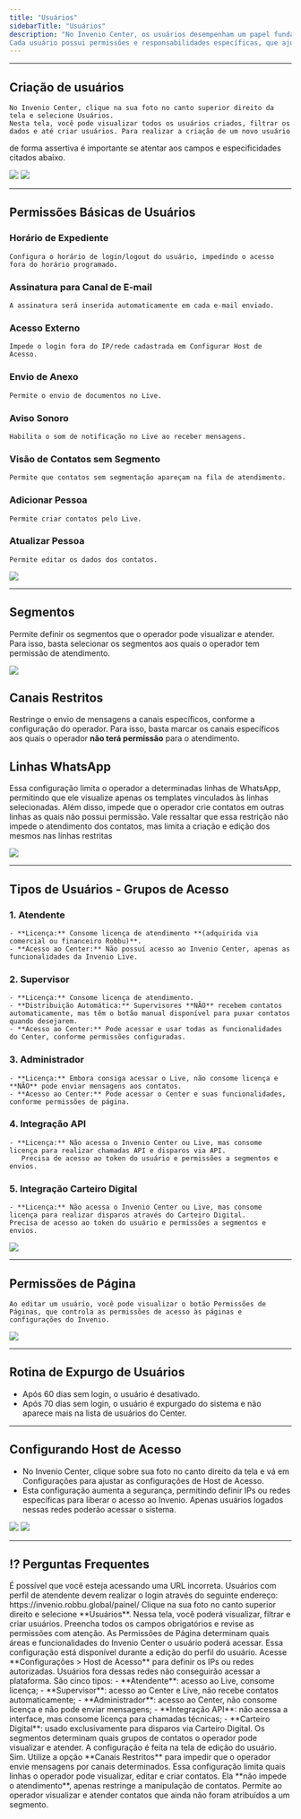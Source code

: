 ```yaml
---
title: "Usuários"
sidebarTitle: "Usuários"
description: "No Invenio Center, os usuários desempenham um papel fundamental na organização e no fluxo de atendimento. 
Cada usuário possui permissões e responsabilidades específicas, que ajudam a garantir que o sistema funcione de forma eficiente."
---
```

---

##  Criação de usuários 

	No Invenio Center, clique na sua foto no canto superior direito da tela e selecione Usuários.
	Nesta tela, você pode visualizar todos os usuários criados, filtrar os dados e até criar usuários. Para realizar a criação de um novo usuário 
de forma assertiva é importante se atentar aos campos e especificidades citados abaixo.

<img src="https://robbublob.blob.core.windows.net/docs/invenio-center/invenio-center/usuarios/img1usuarios.png" />

<img src="https://robbublob.blob.core.windows.net/docs/invenio-center/invenio-center/usuarios/img1.1usuarios.png" />

---

## Permissões Básicas de Usuários
###	Horário de Expediente
	Configura o horário de login/logout do usuário, impedindo o acesso fora do horário programado.
    
### Assinatura para Canal de E-mail
	A assinatura será inserida automaticamente em cada e-mail enviado.
###	Acesso Externo
	Impede o login fora do IP/rede cadastrada em Configurar Host de Acesso.
###	Envio de Anexo
    Permite o envio de documentos no Live.
###	Aviso Sonoro
    Habilita o som de notificação no Live ao receber mensagens.
###	Visão de Contatos sem Segmento
    Permite que contatos sem segmentação apareçam na fila de atendimento.
###	Adicionar Pessoa
    Permite criar contatos pelo Live.
###	Atualizar Pessoa
    Permite editar os dados dos contatos.

<img src="https://robbublob.blob.core.windows.net/docs/invenio-center/invenio-center/usuarios/img2usuarios.png" /> 

---

##  Segmentos
 Permite definir os segmentos que o operador pode visualizar e atender. Para isso, basta selecionar os segmentos aos quais o operador tem permissão de atendimento.

 <img src="https://robbublob.blob.core.windows.net/docs/invenio-center/invenio-center/usuarios/img4usuarios.png" /> 

##  Canais Restritos
 Restringe o envio de mensagens a canais específicos, conforme a configuração do operador. Para isso, basta marcar os canais específicos aos quais o operador **não terá permissão** para o atendimento.
##  Linhas WhatsApp
 Essa configuração limita o operador a determinadas linhas de WhatsApp, permitindo que ele visualize apenas os templates vinculados às linhas selecionadas. Além disso, impede que o operador crie contatos
  em outras linhas as quais não possui permissão. Vale ressaltar que essa restrição não impede o atendimento dos contatos, mas limita a criação e edição dos mesmos nas linhas restritas

<img src="https://robbublob.blob.core.windows.net/docs/invenio-center/invenio-center/usuarios/linhas-whatsapp.png"/>

---

##  Tipos de Usuários - Grupos de Acesso
### 1. Atendente
	- **Licença:** Consome licença de atendimento **(adquirida via comercial ou financeiro Robbu)**.
	- **Acesso ao Center:** Não possuí acesso ao Invenio Center, apenas as funcionalidades da Invenio Live.
### 2. Supervisor
	- **Licença:** Consome licença de atendimento.
	- **Distribuição Automática:** Supervisores **NÃO** recebem contatos automaticamente, mas têm o botão manual disponível para puxar contatos quando desejarem.
	- **Acesso ao Center:** Pode acessar e usar todas as funcionalidades do Center, conforme permissões configuradas.
### 3. Administrador
	- **Licença:** Embora consiga acessar o Live, não consome licença e **NÃO** pode enviar mensagens aos contatos. 
	- **Acesso ao Center:** Pode acessar o Center e suas funcionalidades, conforme permissões de página.
### 4. Integração API
	- **Licença:** Não acessa o Invenio Center ou Live, mas consome licença para realizar chamadas API e disparos via API. 
	   Precisa de acesso ao token do usuário e permissões a segmentos e envios.
### 5. Integração Carteiro Digital
	- **Licença:** Não acessa o Invenio Center ou Live, mas consome licença para realizar disparos através do Carteiro Digital.
	Precisa de acesso ao token do usuário e permissões a segmentos e envios.

<img src="https://robbublob.blob.core.windows.net/docs/invenio-center/invenio-center/usuarios/img5usuarios.png" />

---

## Permissões de Página
	Ao editar um usuário, você pode visualizar o botão Permissões de Páginas, que controla as permissões de acesso às páginas e configurações do Invenio.
    
<img src="https://robbublob.blob.core.windows.net/docs/invenio-center/invenio-center/usuarios/img6usuarios.png" /> 

---

##  Rotina de Expurgo de Usuários
-	Após 60 dias sem login, o usuário é desativado.
-	Após 70 dias sem login, o usuário é expurgado do sistema e não aparece mais na lista de usuários do Center.

---

## Configurando Host de Acesso
-	No Invenio Center, clique sobre sua foto no canto direito da tela e vá em Configurações para ajustar as configurações de Host de Acesso.
-	Esta configuração aumenta a segurança, permitindo definir IPs ou redes específicas para liberar o acesso ao Invenio. Apenas usuários logados nessas redes poderão acessar o sistema.

<img src="https://robbublob.blob.core.windows.net/docs/invenio-center/invenio-center/usuarios/img7usuarios.png" /> 
<img src="https://robbublob.blob.core.windows.net/docs/invenio-center/invenio-center/usuarios/img7.1usuarios.png" /> 

---

## ⁉️ Perguntas Frequentes 

<AccordionGroup>
    <Accordion title="Não estou conseguindo logar no Invenio Live como atendente">
    É possível que você esteja acessando uma URL incorreta. Usuários com perfil de atendente devem realizar o login através do seguinte endereço:  
    https://invenio.robbu.global/painel/
    </Accordion>
  <Accordion title="Como crio um novo usuário no Invenio Center?">
    Clique na sua foto no canto superior direito e selecione **Usuários**. Nessa tela, você poderá visualizar, filtrar e criar usuários. Preencha todos os campos obrigatórios e revise as permissões com atenção.
  </Accordion>

  <Accordion title="O que são as Permissões de Página?">
    As Permissões de Página determinam quais áreas e funcionalidades do Invenio Center o usuário poderá acessar. Essa configuração está disponível durante a edição do perfil do usuário.
  </Accordion>

  <Accordion title="Como restringir o acesso a partir de IPs específicos?">
    Acesse **Configurações > Host de Acesso** para definir os IPs ou redes autorizadas. Usuários fora dessas redes não conseguirão acessar a plataforma.
  </Accordion>

  <Accordion title="Quais são os tipos de usuários disponíveis?">
    São cinco tipos:
    - **Atendente**: acesso ao Live, consome licença;
    - **Supervisor**: acesso ao Center e Live, não recebe contatos automaticamente;
    - **Administrador**: acesso ao Center, não consome licença e não pode enviar mensagens;
    - **Integração API**: não acessa a interface, mas consome licença para chamadas técnicas;
    - **Carteiro Digital**: usado exclusivamente para disparos via Carteiro Digital.
  </Accordion>

  <Accordion title="O que são os Segmentos e como funcionam?">
    Os segmentos determinam quais grupos de contatos o operador pode visualizar e atender. A configuração é feita na tela de edição do usuário.
  </Accordion>

  <Accordion title="É possível restringir o envio de mensagens em canais específicos?">
    Sim. Utilize a opção **Canais Restritos** para impedir que o operador envie mensagens por canais determinados.
  </Accordion>

  <Accordion title="Para que serve a configuração de Linhas WhatsApp?">
    Essa configuração limita quais linhas o operador pode visualizar, editar e criar contatos. Ela **não impede o atendimento**, apenas restringe a manipulação de contatos.
  </Accordion>

  <Accordion title="O que faz a permissão Visão de Contatos sem Segmento?">
    Permite ao operador visualizar e atender contatos que ainda não foram atribuídos a um segmento.
  </Accordion>
</AccordionGroup>